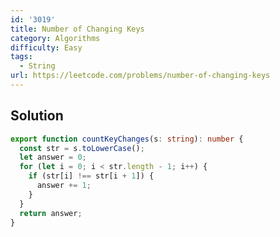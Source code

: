 ```yaml
---
id: '3019'
title: Number of Changing Keys
category: Algorithms
difficulty: Easy
tags:
  - String
url: https://leetcode.com/problems/number-of-changing-keys
---
```


## Solution

```typescript showLineNumbers
export function countKeyChanges(s: string): number {
  const str = s.toLowerCase();
  let answer = 0;
  for (let i = 0; i < str.length - 1; i++) {
    if (str[i] !== str[i + 1]) {
      answer += 1;
    }
  }
  return answer;
}
```
